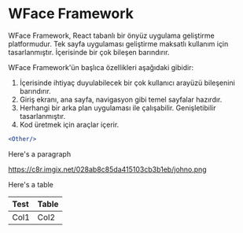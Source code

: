 # WFace Framework

WFace Framework, React tabanlı bir önyüz uygulama geliştirme platformudur. 
Tek sayfa uygulaması geliştirme maksatlı kullanım için tasarlanmıştır. İçerisinde bir çok bileşen barındırır.

WFace Framework'ün başlıca özellikleri aşağıdaki gibidir:

1. İçerisinde ihtiyaç duyulabilecek bir çok kullanıcı arayüzü bileşenini barındırır. 
2. Giriş ekranı, ana sayfa, navigasyon gibi temel sayfalar hazırdır. 
3. Herhangi bir arka plan uygulaması ile çalışabilir. Genişletibilir tasarlanmıştır. 
4. Kod üretmek için araçlar içerir. 

```jsx
<Other/>
```

Here's a paragraph

https://c8r.imgix.net/028ab8c85da415103cb3b1eb/johno.png

Here's a table

| Test | Table |
| :--- | :---- |
| Col1 | Col2  |